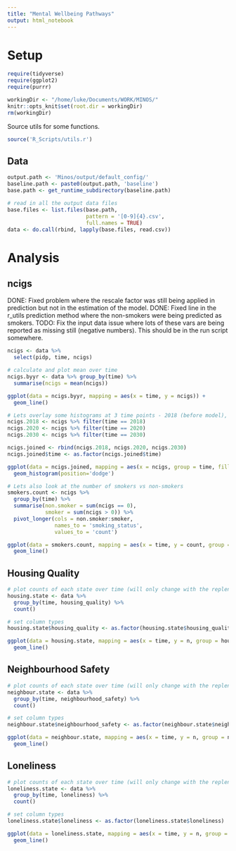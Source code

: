 ```yaml
---
title: "Mental Wellbeing Pathways"
output: html_notebook
---
```


# Setup

```r

require(tidyverse)
require(ggplot2)
require(purrr)

workingDir <- "/home/luke/Documents/WORK/MINOS/"
knitr::opts_knit$set(root.dir = workingDir)
rm(workingDir)
```

Source utils for some functions.
```r
source('R_Scripts/utils.r')
```

## Data

```r
output.path <- 'Minos/output/default_config/'
baseline.path <- paste0(output.path, 'baseline')
base.path <- get_runtime_subdirectory(baseline.path)

# read in all the output data files
base.files <- list.files(base.path,
                         pattern = '[0-9]{4}.csv',
                         full.names = TRUE)
data <- do.call(rbind, lapply(base.files, read.csv))
```

# Analysis

## ncigs

DONE: Fixed problem where the rescale factor was still being applied in prediction but not in the estimation of the model.
DONE: Fixed line in the r_utils prediction method where the non-smokers were being predicted as smokers.
TODO: Fix the input data issue where lots of these vars are being reported as missing still (negative numbers). This should be in the run script somewhere.

```r
ncigs <- data %>% 
  select(pidp, time, ncigs)

# calculate and plot mean over time
ncigs.byyr <- data %>% group_by(time) %>%
  summarise(ncigs = mean(ncigs))

ggplot(data = ncigs.byyr, mapping = aes(x = time, y = ncigs)) +
  geom_line()
```

```r
# Lets overlay some histograms at 3 time points - 2018 (before model), 2020 (pathways kick in?), 2030 (long term)
ncigs.2018 <- ncigs %>% filter(time == 2018)
ncigs.2020 <- ncigs %>% filter(time == 2020)
ncigs.2030 <- ncigs %>% filter(time == 2030)

ncigs.joined <- rbind(ncigs.2018, ncigs.2020, ncigs.2030)
ncigs.joined$time <- as.factor(ncigs.joined$time)

ggplot(data = ncigs.joined, mapping = aes(x = ncigs, group = time, fill = time, color = time)) +
  geom_histogram(position='dodge')
```

```r
# Lets also look at the number of smokers vs non-smokers
smokers.count <- ncigs %>% 
  group_by(time) %>%
  summarise(non.smoker = sum(ncigs == 0),
            smoker = sum(ncigs > 0)) %>%
  pivot_longer(cols = non.smoker:smoker,
               names_to = 'smoking_status',
               values_to = 'count')

ggplot(data = smokers.count, mapping = aes(x = time, y = count, group = smoking_status, color = smoking_status)) +
  geom_line()
```

## Housing Quality

```r
# plot counts of each state over time (will only change with the replenishing but good to see)
housing.state <- data %>% 
  group_by(time, housing_quality) %>%
  count()

# set column types
housing.state$housing_quality <- as.factor(housing.state$housing_quality)

ggplot(data = housing.state, mapping = aes(x = time, y = n, group = housing_quality, color = housing_quality)) +
  geom_line()
```

## Neighbourhood Safety

```r
# plot counts of each state over time (will only change with the replenishing but good to see)
neighbour.state <- data %>% 
  group_by(time, neighbourhood_safety) %>%
  count()

# set column types
neighbour.state$neighbourhood_safety <- as.factor(neighbour.state$neighbourhood_safety)

ggplot(data = neighbour.state, mapping = aes(x = time, y = n, group = neighbourhood_safety, color = neighbourhood_safety)) +
  geom_line()
```

## Loneliness

```r
# plot counts of each state over time (will only change with the replenishing but good to see)
loneliness.state <- data %>% 
  group_by(time, loneliness) %>%
  count()

# set column types
loneliness.state$loneliness <- as.factor(loneliness.state$loneliness)

ggplot(data = loneliness.state, mapping = aes(x = time, y = n, group = loneliness, color = loneliness)) +
  geom_line()
```


```r

```


